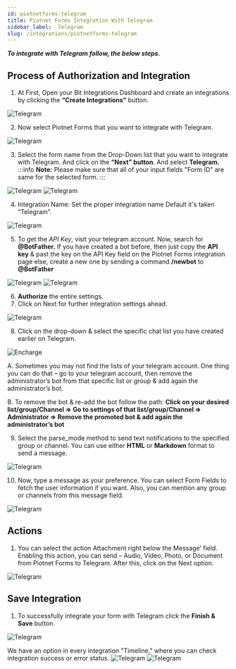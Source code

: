 ```yaml
---
id: piotnetforms-telegram
title: Piotnet Forms Integration With Telegram
sidebar_label:  Telegram
slug: /integrations/piotnetforms-telegram
---
```



***To integrate with Telegram follow, the below steps.***


## Process of Authorization and Integration
1.	At First, Open your Bit Integrations Dashboard and create an integrations by clicking the **“Create Integrations”** button.
 <Image src="telegram/_create-integration" alt="Telegram" w="1020" h="350" />


2. Now select Piotnet Forms that you want to integrate with Telegram.
 <Image src="telegram/_select-contact-form-7" alt="Telegram" w="1020" h="350" />

3.	Select the form name from the Drop-Down list that you want to integrate with Telegram. And click on the **“Next” button**. And select **Telegram.**
:::info
   **Note:** Please make sure that all of your input fields "Form ID" are same for the selected form.
:::
 <Image src="telegram/_piotnet-form" alt="Telegram" w="1020" h="350" />
 <Image src="telegram/_select-telegram" alt="Telegram" w="1020" h="350" />

4.	Integration Name: Set the proper integration name Default it's taken “Telegram”.
 <Image src="telegram/_integration-name" alt="Telegram" w="1020" h="350" />

5. To get the *API Key*, visit your telegram account. Now, search for **@BotFather.** If you have created a bot before, then just copy the **API key** & past the key on the API Key field on the Piotnet Forms integration page else, create a new one by sending a command **/newbot** to **@BotFather**
 <Image src="telegram/_bot-api" alt="Telegram" w="1020" h="350" />
 <Image src="telegram/_paste-bot-api-key" alt="Telegram" w="1020" h="350" />


6.	**Authorize** the entire settings.
7.	Click on Next for further integration settings ahead.
 <Image src="telegram/_authorize" alt="Telegram" w="1020" h="350" />

 
8.	Click on the drop-down & select the specific chat list you have created earlier on Telegram.
 <Image src="telegram/_select-chat-list" alt="Encharge" w="1020" h="300" />

 A. Sometimes you may not find the lists of your telegram account. One thing you can do that – go to your telegram account, then remove the administrator’s bot from that specific list or group & add again the administrator’s bot.
    
 B. To remove the bot & re-add the bot follow the path: **Click on your desired list/group/Channel => Go to settings of that list/group/Channel => Administrator => Remove the promoted bot & add again the administrator’s bot**


9.	Select the parse_mode method to send text notifications to the specified group or channel. You can use either **HTML** or **Markdown** format to send a message.
 <Image src="telegram/_create-massage" alt="Telegram" w="1020" h="350" />

10. Now, type a message as your preference. You can select Form Fields to fetch the user information if you want. Also, you can mention any group or channels from this message field.
 <Image src="telegram/_create-massage2" alt="Telegram" w="1020" h="350" />

## Actions
1.	You can select the action Attachment right below the Message’ field. Enabling this action, you can send – Audio, Video, Photo, or Document from Piotnet Forms to Telegram. After this, click on the Next option.
 <Image src="telegram/_attachment-actions" alt="Telegram" w="1020" h="350" />

## Save Integration
1.	To successfully integrate your form with Telegram click the **Finish & Save** button.
 <Image src="telegram/_finish-and-save" alt="Telegram" w="1020" h="350" />

  We have an option in every integration "Timeline," where you can check integration success or error status.
   <Image src="telegram/_integrations-dashbord" alt="Telegram" w="1020" h="350" />
   <Image src="telegram/_timeline" alt="Telegram" w="1020" h="350" />

